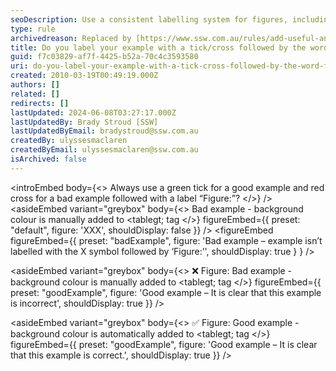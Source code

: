 ```yaml
---
seoDescription: Use a consistent labelling system for figures, including a green tick (✅) or red cross (❌) followed by "Figure -". This ensures clarity and readability in your examples.
type: rule
archivedreason: Replaced by [https://www.ssw.com.au/rules/add-useful-and-concise-figure-captions](/rules/add-useful-and-concise-figure-captions)
title: Do you label your example with a tick/cross followed by the word Figure:?
guid: f7c03829-af7f-4425-b52a-70c4c3593580
uri: do-you-label-your-example-with-a-tick-cross-followed-by-the-word-figure
created: 2010-03-19T00:49:19.000Z
authors: []
related: []
redirects: []
lastUpdated: 2024-06-08T03:27:17.000Z
lastUpdatedBy: Brady Stroud [SSW]
lastUpdatedByEmail: bradystroud@ssw.com.au
createdBy: ulyssesmaclaren
createdByEmail: ulyssesmaclaren@ssw.com.au
isArchived: false
---
```


<introEmbed
  body={<>
Always use a green tick for a good example and red cross for a bad example followed with a label “Figure&#58;”?
  </>}
/>
<asideEmbed
  variant="greybox"
  body={<>
    Bad example - background colour is manually added to &lt;tablegt; tag
  </>}
  figureEmbed={{
    preset: "default",
    figure: 'XXX',
    shouldDisplay: false
  }}
/>
<figureEmbed figureEmbed={{
  preset: "badExample",
  figure: 'Bad example – example isn’t labelled with the X symbol followed by ‘Figure:’',
  shouldDisplay: true
} } />


<asideEmbed
  variant="greybox"
  body={<>
    ❌ Figure&#58; Bad example - background colour is manually added to &lt;tablegt; tag
  </>}
  figureEmbed={{
    preset: "goodExample",
    figure: 'Good example – It is clear that this example is incorrect',
    shouldDisplay: true
  }}
/>

<asideEmbed
  variant="greybox"
  body={<>
    ✅ Figure&#58; Good example - background colour is automatically added to &lt;tablegt; tag
  </>}
  figureEmbed={{
    preset: "goodExample",
    figure: 'Good example – It is clear that this example is correct.',
    shouldDisplay: true
  }}
/>
